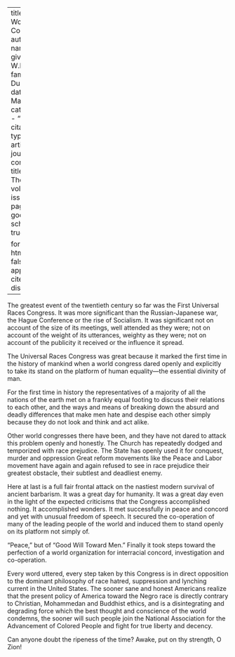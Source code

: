 
---
title: 'The World in Council'
author:
  - name:
      given: W.E.B.
      family: Du Bois
date: Mar. 1911
categories: 
  - ""
citation: 
  type: article-journal
  container-title: The Crisis
  volume: 2
  issue: 5
  page: 196
google-scholar: true

format:
  html:
    toc: false
    appendix-cite-as: display
---




The greatest event of the twentieth century so far was the First Universal Races Congress. It was more significant than the Russian-Japanese war, the Hague Conference or the rise of Socialism. It was significant not on account of the size of its meetings, well attended as they were; not on account of the weight of its utterances, weighty as they were; not on account of the publicity it received or the influence it spread.

The Universal Races Congress was great because it marked the first time in the history of mankind when a world congress dared openly and explicitly to take its stand on the platform of human equality---the essential divinity of man.

For the first time in history the representatives of a majority of all the nations of the earth met on a frankly equal footing to discuss their relations to each other, and the ways and means of breaking down the absurd and deadly differences that make men hate and despise each other simply because they do not look and think and act alike.

Other world congresses there have been, and they have not dared to attack this problem openly and honestly. The Church has repeatedly dodged and temporized with race prejudice. The State has openly used it for conquest, murder and oppression Great reform movements like the Peace and Labor movement have again and again refused to see in race prejudice their greatest obstacle, their subtlest and deadliest enemy.

Here at last is a full fair frontal attack on the nastiest modern survival of ancient barbarism. It was a great day for humanity. It was a great day even in the light of the expected criticisms that the Congress accomplished nothing. It accomplished wonders. It met successfully in peace and concord and yet with unusual freedom of speech. It secured the co-operation of many of the leading people of the world and induced them to stand openly on its platform not simply of.

"Peace," but of "Good Will Toward Men." Finally it took steps toward the perfection of a world organization for interracial concord, investigation and co-operation.

Every word uttered, every step taken by this Congress is in direct opposition to the dominant philosophy of race hatred, suppression and lynching current in the United States. The sooner sane and honest Americans realize that the present policy of America toward the Negro race is directly contrary to Christian, Mohammedan and Buddhist ethics, and is a disintegrating and degrading force which the best thought and conscience of the world condemns, the sooner will such people join the National Association for the Advancement of Colored People and fight for true liberty and decency.

Can anyone doubt the ripeness of the time? Awake, put on thy strength, O Zion!

